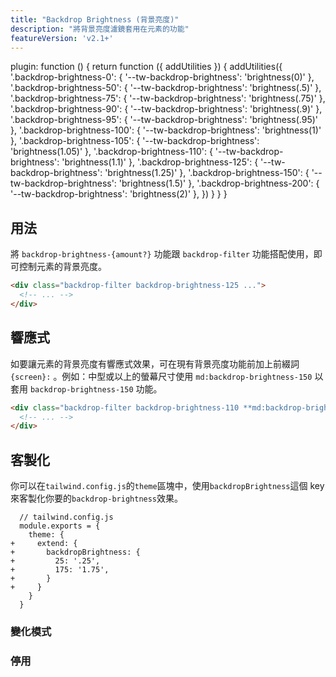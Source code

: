 ```yaml
---
title: "Backdrop Brightness (背景亮度)"
description: "將背景亮度濾鏡套用在元素的功能"
featureVersion: 'v2.1+'
---
```



  plugin: function () {
    return function ({ addUtilities }) {
      addUtilities({
        '.backdrop-brightness-0': { '--tw-backdrop-brightness': 'brightness(0)' },
        '.backdrop-brightness-50': { '--tw-backdrop-brightness': 'brightness(.5)' },
        '.backdrop-brightness-75': { '--tw-backdrop-brightness': 'brightness(.75)' },
        '.backdrop-brightness-90': { '--tw-backdrop-brightness': 'brightness(.9)' },
        '.backdrop-brightness-95': { '--tw-backdrop-brightness': 'brightness(.95)' },
        '.backdrop-brightness-100': { '--tw-backdrop-brightness': 'brightness(1)' },
        '.backdrop-brightness-105': { '--tw-backdrop-brightness': 'brightness(1.05)' },
        '.backdrop-brightness-110': { '--tw-backdrop-brightness': 'brightness(1.1)' },
        '.backdrop-brightness-125': { '--tw-backdrop-brightness': 'brightness(1.25)' },
        '.backdrop-brightness-150': { '--tw-backdrop-brightness': 'brightness(1.5)' },
        '.backdrop-brightness-200': { '--tw-backdrop-brightness': 'brightness(2)' },
      })
    }
  }
}

## 用法
<!-- Use the backdrop-brightness-{amount?} utilities alongside the backdrop-filter utility to control an element's backdrop brightness. -->
將 `backdrop-brightness-{amount?}` 功能跟 `backdrop-filter` 功能搭配使用，即可控制元素的背景亮度。

```html
<div class="backdrop-filter backdrop-brightness-125 ...">
  <!-- ... -->
</div>
```

## 響應式
<!-- To control an element's brightness at a specific breakpoint, add a {screen}: prefix to any existing brightness utility. For example, use md:brightness-150 to apply the brightness-150 utility at only medium screen sizes and above. -->
如要讓元素的背景亮度有響應式效果，可在現有背景亮度功能前加上前綴詞 `{screen}:` 。例如：中型或以上的螢幕尺寸使用 `md:backdrop-brightness-150` 以套用 `backdrop-brightness-150` 功能。

```html
<div class="backdrop-filter backdrop-brightness-110 **md:backdrop-brightness-150** ...">
  <!-- ... -->
</div>
```
<Responsive />

## 客製化

<!-- You can customize which `backdrop-brightness` utilities are generated using the `backdropBrightness` key in the `theme` section of your `tailwind.config.js` file. -->
你可以在`tailwind.config.js`的`theme`區塊中，使用`backdropBrightness`這個 key 來客製化你要的`backdrop-brightness`效果。

```diff-js
  // tailwind.config.js
  module.exports = {
    theme: {
+     extend: {
+       backdropBrightness: {
+         25: '.25',
+         175: '1.75',
+       }
+     }
    }
  }
```

<Customizing />

### 變化模式

<Variants plugin="backdropBrightness" name="backdrop brightness" />

### 停用

<Disabling plugin="backdropBrightness" name="backdrop brightness" />
